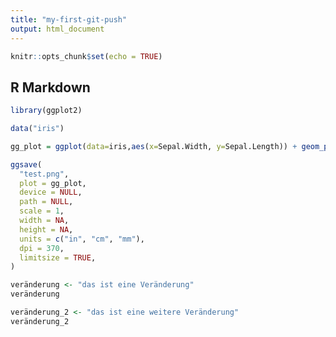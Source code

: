 ```yaml
---
title: "my-first-git-push"
output: html_document
---
```


```r
knitr::opts_chunk$set(echo = TRUE)
```

## R Markdown

```r
library(ggplot2)
```


```r
data("iris")
```


```r
gg_plot = ggplot(data=iris,aes(x=Sepal.Width, y=Sepal.Length)) + geom_point() + theme_minimal()
```


```r
ggsave(
  "test.png",
  plot = gg_plot,
  device = NULL,
  path = NULL,
  scale = 1,
  width = NA,
  height = NA,
  units = c("in", "cm", "mm"),
  dpi = 370,
  limitsize = TRUE,
)
```

```r
veränderung <- "das ist eine Veränderung"
veränderung
```



```r
veränderung_2 <- "das ist eine weitere Veränderung"
veränderung_2
```

